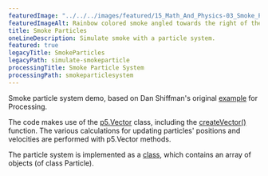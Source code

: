 ```yaml
---
featuredImage: "../../../images/featured/15_Math_And_Physics-03_Smoke_Particle_System-thumbnail.png"
featuredImageAlt: Rainbow colored smoke angled towards the right of the canvas, with a white arrow above the smoke pointing right.
title: Smoke Particles
oneLineDescription: Simulate smoke with a particle system.
featured: true
legacyTitle: SmokeParticles
legacyPath: simulate-smokeparticle
processingTitle: Smoke Particle System
processingPath: smokeparticlesystem
---
```



Smoke particle system demo, based on
Dan Shiffman's original
<a href="https://natureofcode.com/book/chapter-4-particle-systems/">example</a>
for Processing.

The code makes use of the
<a href="/reference/p5/p5.Vector/">p5.Vector</a>
class, including the
<a href="/reference/p5/createVector/">createVector()</a>
function. The various calculations for updating particles'
positions and velocities are performed with p5.Vector methods.

The particle system is implemented as a
<a href="/reference/p5/class/">class</a>, which contains an array of
objects (of class Particle).